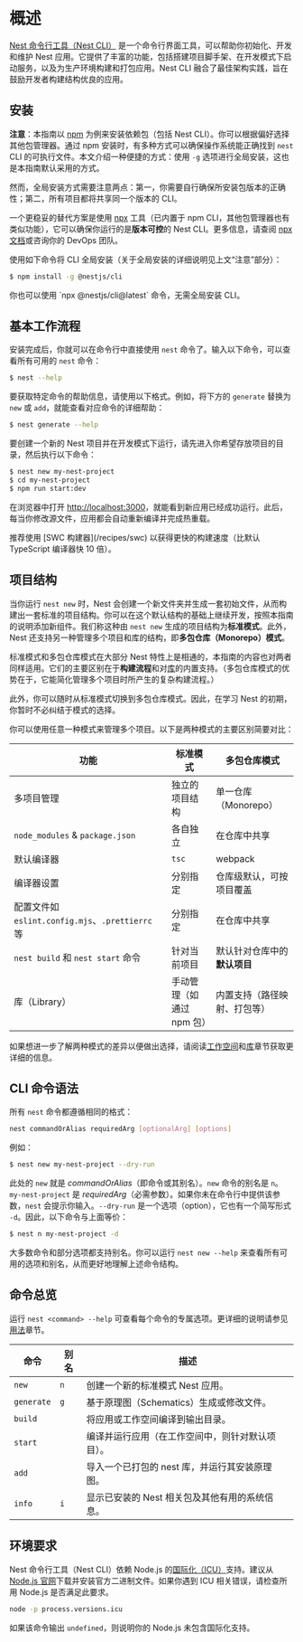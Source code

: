 # 概述

[Nest 命令行工具（Nest CLI）](https://github.com/nestjs/nest-cli) 是一个命令行界面工具，可以帮助你初始化、开发和维护 Nest 应用。它提供了丰富的功能，包括搭建项目脚手架、在开发模式下启动服务，以及为生产环境构建和打包应用。Nest CLI 融合了最佳架构实践，旨在鼓励开发者构建结构优良的应用。

## 安装

**注意**：本指南以 [npm](https://docs.npmjs.com/downloading-and-installing-node-js-and-npm) 为例来安装依赖包（包括 Nest CLI）。你可以根据偏好选择其他包管理器。通过 npm 安装时，有多种方式可以确保操作系统能正确找到 `nest` CLI 的可执行文件。本文介绍一种便捷的方式：使用 `-g` 选项进行全局安装，这也是本指南默认采用的方式。

然而，全局安装方式需要注意两点：第一，你需要自行确保所安装包版本的正确性；第二，所有项目都将共享同一个版本的 CLI。

一个更稳妥的替代方案是使用 [npx](https://github.com/npm/cli/blob/latest/docs/lib/content/commands/npx.md) 工具（已内置于 npm CLI，其他包管理器也有类似功能），它可以确保你运行的是**版本可控**的 Nest CLI。更多信息，请查阅 [npx 文档](https://github.com/npm/cli/blob/latest/docs/lib/content/commands/npx.md)或咨询你的 DevOps 团队。

使用如下命令将 CLI 全局安装（关于全局安装的详细说明见上文“注意”部分）：

```bash
$ npm install -g @nestjs/cli
```

<CalloutInfo>
  <div>你也可以使用 `npx @nestjs/cli@latest` 命令，无需全局安装 CLI。</div>
</CalloutInfo>

## 基本工作流程

安装完成后，你就可以在命令行中直接使用 `nest` 命令了。输入以下命令，可以查看所有可用的 `nest` 命令：

```bash
$ nest --help
```

要获取特定命令的帮助信息，请使用以下格式。例如，将下方的 `generate` 替换为 `new` 或 `add`，就能查看对应命令的详细帮助：

```bash
$ nest generate --help
```

要创建一个新的 Nest 项目并在开发模式下运行，请先进入你希望存放项目的目录，然后执行以下命令：

```bash
$ nest new my-nest-project
$ cd my-nest-project
$ npm run start:dev
```

在浏览器中打开 [http://localhost:3000](http://localhost:3000)，就能看到新应用已经成功运行。此后，每当你修改源文件，应用都会自动重新编译并完成热重载。

<CalloutInfo>
  推荐使用 [SWC 构建器](/recipes/swc) 以获得更快的构建速度（比默认 TypeScript 编译器快 10 倍）。
</CalloutInfo>

## 项目结构

当你运行 `nest new` 时，Nest 会创建一个新文件夹并生成一套初始文件，从而构建出一套标准的项目结构。你可以在这个默认结构的基础上继续开发，按照本指南的说明添加新组件。我们称这种由 `nest new` 生成的项目结构为**标准模式**。此外，Nest 还支持另一种管理多个项目和库的结构，即**多包仓库（Monorepo）模式**。

标准模式和多包仓库模式在大部分 Nest 特性上是相通的，本指南的内容也对两者同样适用。它们的主要区别在于**构建流程**和对[库](/cli/libraries)的内置支持。（多包仓库模式的优势在于，它能简化管理多个项目时所产生的复杂构建流程。）

此外，你可以随时从标准模式切换到多包仓库模式。因此，在学习 Nest 的初期，你暂时不必纠结于模式的选择。

你可以使用任意一种模式来管理多个项目。以下是两种模式的主要区别简要对比：

| 功能                                             | 标准模式                  | 多包仓库模式                 |
| ------------------------------------------------ | ------------------------- | ---------------------------- |
| 多项目管理                                       | 独立的项目结构            | 单一仓库（Monorepo）         |
| `node_modules` & `package.json`                  | 各自独立                  | 在仓库中共享                 |
| 默认编译器                                       | `tsc`                     | webpack                      |
| 编译器设置                                       | 分别指定                  | 仓库级默认，可按项目覆盖     |
| 配置文件如 `eslint.config.mjs`、`.prettierrc` 等 | 分别指定                  | 在仓库中共享                 |
| `nest build` 和 `nest start` 命令                | 针对当前项目              | 默认针对仓库中的**默认项目** |
| 库（Library）                                    | 手动管理（如通过 npm 包） | 内置支持（路径映射、打包等） |

如果想进一步了解两种模式的差异以便做出选择，请阅读[工作空间](/cli/monorepo)和[库](/cli/libraries)章节获取更详细的信息。

## CLI 命令语法

所有 `nest` 命令都遵循相同的格式：

```bash
nest commandOrAlias requiredArg [optionalArg] [options]
```

例如：

```bash
$ nest new my-nest-project --dry-run
```

此处的 `new` 就是 _commandOrAlias_（即命令或其别名）。`new` 命令的别名是 `n`。`my-nest-project` 是 _requiredArg_（必需参数）。如果你未在命令行中提供该参数，`nest` 会提示你输入。`--dry-run` 是一个选项（option），它也有一个简写形式 `-d`。因此，以下命令与上面等价：

```bash
$ nest n my-nest-project -d
```

大多数命令和部分选项都支持别名。你可以运行 `nest new --help` 来查看所有可用的选项和别名，从而更好地理解上述命令结构。

## 命令总览

运行 `nest <command> --help` 可查看每个命令的专属选项。更详细的说明请参见[用法](/cli/usages)章节。

| 命令       | 别名 | 描述                                             |
| ---------- | ---- | ------------------------------------------------ |
| `new`      | `n`  | 创建一个新的标准模式 Nest 应用。                 |
| `generate` | `g`  | 基于原理图（Schematics）生成或修改文件。         |
| `build`    |      | 将应用或工作空间编译到输出目录。                 |
| `start`    |      | 编译并运行应用（在工作空间中，则针对默认项目）。 |
| `add`      |      | 导入一个已打包的 nest 库，并运行其安装原理图。   |
| `info`     | `i`  | 显示已安装的 Nest 相关包及其他有用的系统信息。   |

## 环境要求

Nest 命令行工具（Nest CLI）依赖 Node.js 的[国际化（ICU）](https://nodejs.org/api/intl.html)支持。建议从 [Node.js 官网](https://nodejs.org/en/download)下载并安装官方二进制文件。如果你遇到 ICU 相关错误，请检查所用 Node.js 是否满足此要求。

```bash
node -p process.versions.icu
```

如果该命令输出 `undefined`，则说明你的 Node.js 未包含国际化支持。
